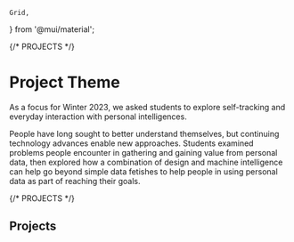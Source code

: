     Grid,
} from '@mui/material';


{/* PROJECTS */}


# Project Theme

As a focus for Winter 2023,
we asked students to explore self-tracking and everyday interaction with personal intelligences.

People have long sought to better understand themselves, but continuing technology advances enable new approaches.
Students examined problems people encounter in gathering and gaining value from personal data,
then explored how a combination of design and machine intelligence
can help go beyond simple data fetishes to help people in using personal data as part of reaching their goals.

{/* PROJECTS */}

## Projects

<Grid container spacing={4}>

<Grid item>
<ProjectCard name="EmotiVerse" logo={pathLogoEmotiVerse} path="emotiverse" />
</Grid>

<Grid item>
<ProjectCard name="Flutter" logo={pathLogoFlutter} path="flutter" />
</Grid>

<Grid item>
<ProjectCard name="Green Closet" logo={pathLogoGreenCloset} path="greencloset" />
</Grid>

<Grid item>
<ProjectCard name="GymStar" logo={pathLogoGymStar} path="gymstar" />
</Grid>

<Grid item>
<ProjectCard name="huddle" logo={pathLogoHuddle} path="huddle" />
</Grid>

<Grid item>
<ProjectCard name="Lingual" logo={pathLogoLingual} path="lingual" />
</Grid>

<Grid item>
<ProjectCard name="Medi-Symp" logo={pathLogoMediSymp} path="medisymp" />
</Grid>

<Grid item>
<ProjectCard name="NomNom" logo={pathLogoNomNom} path="nomnom" />
</Grid>

<Grid item>
<ProjectCard name="OptimizeMe" logo={pathLogoOptimizeMe} path="optimizeme" />
</Grid>

<Grid item>
<ProjectCard name="PenPal" logo={pathLogoPenPal} path="penpal" />
</Grid>

<Grid item>
<ProjectCard name="PinPals" logo={pathLogoPinPals} path="pinpals" />
</Grid>

<Grid item>
<ProjectCard name="Skiá" logo={pathLogoSkia} path="skia" />
</Grid>

<Grid item>
<ProjectCard name="Strelmo" logo={pathLogoStrelmo} path="strelmo" />
</Grid>

<Grid item>
<ProjectCard name="The Kiddie Table" logo={pathLogoTheKiddeTable} path="thekiddietable" />
</Grid>

<Grid item>
<ProjectCard name="tracne" logo={pathLogoTracne} path="tracne" />
</Grid>

<Grid item>
<ProjectCard name="Wishbone" logo={pathLogoWishbone} path="wishbone" />
</Grid>

</Grid>
